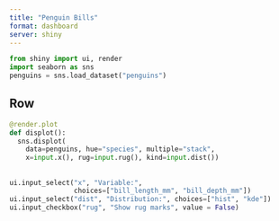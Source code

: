 ```yaml
---
title: "Penguin Bills"
format: dashboard
server: shiny
---
```


```python
from shiny import ui, render
import seaborn as sns
penguins = sns.load_dataset("penguins")
```

## Row

```python
@render.plot
def displot():
  sns.displot(
    data=penguins, hue="species", multiple="stack",
    x=input.x(), rug=input.rug(), kind=input.dist())
```

## {.toolbar}

```python
ui.input_select("x", "Variable:",
                choices=["bill_length_mm", "bill_depth_mm"])
ui.input_select("dist", "Distribution:", choices=["hist", "kde"])
ui.input_checkbox("rug", "Show rug marks", value = False)
```

